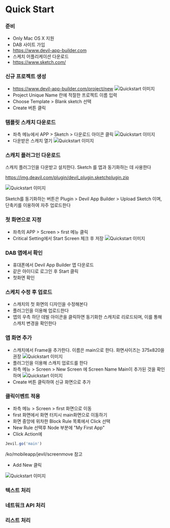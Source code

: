 # Quick Start

### 준비
- Only Mac OS X 지원
- DAB 사이트 가입
- https://www.devil-app-builder.com 
- 스케치 어플리케이션 다운로드
- https://www.sketch.com/ 

### 신규 프로젝트 생성
 - https://www.devil-app-builder.com/project/new
 ![Quickstart 이미지](/image/project-new.png)
 - Project Unique Name 란에 적절한 프로젝트 이름 입력
 - Choose Template > Blank sketch 선택
 - Create 버튼 클릭

### 템플릿 스캐치 다운로드
 - 좌측 메뉴에서 APP > Sketch > 다운로드 아이콘 클릭
 ![Quickstart 이미지](/image/sketch-list.png)
 - 다운받은 스캐치 열기
 ![Quickstart 이미지](/image/sketch.png)


### 스캐치 플러그인 다운로드

스캐치 플러그인을 다운받고 설치한다. Sketch 를 앱과 동기화하는 데 사용한다

https://img.deavil.com/plugin/devil_plugin.sketchplugin.zip

![Quickstart 이미지](/image/sketch-plugin.png)

Sketch를 동기화하는 버튼은 Plugin > Devil App Builder > Upload Sketch 이며, 단축키를 이용하여 자주 업로드한다

### 첫 화면으로 지정
- 좌측의 APP > Screen > first 메뉴 클릭
- Critical Setting에서 Start Screen 체크 후 저장
![Quickstart 이미지](/image/screen-setting.png)

### DAB 앱에서 확인
- 휴대폰에서 Devil App Builder 앱 다운로드
- 같은 아이디로 로그인 후 Start 클릭 
- 첫화면 확인

### 스케치 수정 후 업로드
- 스캐치의 첫 화면의 디자인을 수정해본다 
- 플러그인을 이용해 업로드한다
- 앱의 우측 하단 데빌 아이콘을 클릭하면 동기화한 스캐치로 리로드되며, 이를 통해 스캐치 변경을 확인한다

### 앱 화면 추가
- 스캐치에서 Frame을 추가한다. 이름은 main으로 한다. 화면사이즈는 375x820을 권장
![Quickstart 이미지](/image/sketch-main-add.png)
- 플러그인을 이용해 스캐치 업로드를 한다
- 좌측 메뉴 > Screen > New Screen 에 Screen Name Main이 추가된 것을 확인하며 
![Quickstart 이미지](/image/new-screen.png)
- Create 버튼 클릭하여 신규 화면으로 추가

### 클릭이벤트 적용
- 좌측 메뉴 > Screen > first 화면으로 이동
- first 화면에서 화면 터치시 main화면으로 이동하기
- 화면 중앙에 위차한 Block Rule 목록에서 Click 선택 
- New Rule 선택후 Node 부분에 "My First App"
- Click Action에 
```js filename="Click Action"
Jevil.go('main')
```
/ko/mobileapp/jevil/screenmove 참고
- Add New 클릭



![Quickstart 이미지](/image/click-mapping.png)

### 텍스트 처리
### 네트워크 API 처리
### 리스트 처리


